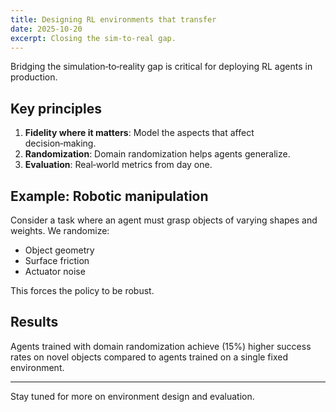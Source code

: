 ```yaml
---
title: Designing RL environments that transfer
date: 2025-10-20
excerpt: Closing the sim‑to‑real gap.
---
```


Bridging the simulation‑to‑reality gap is critical for deploying RL agents in production.

## Key principles

1. **Fidelity where it matters**: Model the aspects that affect decision‑making.
2. **Randomization**: Domain randomization helps agents generalize.
3. **Evaluation**: Real‑world metrics from day one.

## Example: Robotic manipulation

Consider a task where an agent must grasp objects of varying shapes and weights. We randomize:

- Object geometry
- Surface friction
- Actuator noise

This forces the policy to be robust.

## Results

Agents trained with domain randomization achieve \(15\%\) higher success rates on novel objects compared to agents trained on a single fixed environment.

---

Stay tuned for more on environment design and evaluation.

